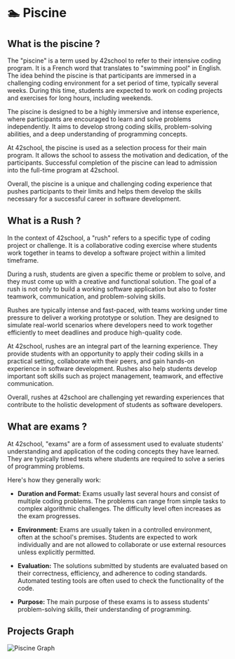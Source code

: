# 🏊 Piscine

## What is the piscine ?

The "piscine" is a term used by 42school to refer to their intensive coding program. It is a French word that translates to "swimming pool" in English. The idea behind the piscine is that participants are immersed in a challenging coding environment for a set period of time, typically several weeks. During this time, students are expected to work on coding projects and exercises for long hours, including weekends.

The piscine is designed to be a highly immersive and intense experience, where participants are encouraged to learn and solve problems independently. It aims to develop strong coding skills, problem-solving abilities, and a deep understanding of programming concepts.

At 42school, the piscine is used as a selection process for their main program. It allows the school to assess the motivation and dedication, of the participants. Successful completion of the piscine can lead to admission into the full-time program at 42school.

Overall, the piscine is a unique and challenging coding experience that pushes participants to their limits and helps them develop the skills necessary for a successful career in software development.

## What is a Rush ?

In the context of 42school, a "rush" refers to a specific type of coding project or challenge. It is a collaborative coding exercise where students work together in teams to develop a software project within a limited timeframe.

During a rush, students are given a specific theme or problem to solve, and they must come up with a creative and functional solution. The goal of a rush is not only to build a working software application but also to foster teamwork, communication, and problem-solving skills.

Rushes are typically intense and fast-paced, with teams working under time pressure to deliver a working prototype or solution. They are designed to simulate real-world scenarios where developers need to work together efficiently to meet deadlines and produce high-quality code.

At 42school, rushes are an integral part of the learning experience. They provide students with an opportunity to apply their coding skills in a practical setting, collaborate with their peers, and gain hands-on experience in software development. Rushes also help students develop important soft skills such as project management, teamwork, and effective communication.

Overall, rushes at 42school are challenging yet rewarding experiences that contribute to the holistic development of students as software developers.

## What are exams ?

At 42school, "exams" are a form of assessment used to evaluate students' understanding and application of the coding concepts they have learned. They are typically timed tests where students are required to solve a series of programming problems.

Here's how they generally work:

- **Duration and Format:**
Exams usually last several hours and consist of multiple coding problems. The problems can range from simple tasks to complex algorithmic challenges. The difficulty level often increases as the exam progresses.

- **Environment:**
Exams are usually taken in a controlled environment, often at the school's premises. Students are expected to work individually and are not allowed to collaborate or use external resources unless explicitly permitted.

- **Evaluation:**
The solutions submitted by students are evaluated based on their correctness, efficiency, and adherence to coding standards. Automated testing tools are often used to check the functionality of the code.

- **Purpose:**
The main purpose of these exams is to assess students' problem-solving skills, their understanding of programming.

## Projects Graph
![Piscine Graph](/images/wiki/piscine-graph.png)

